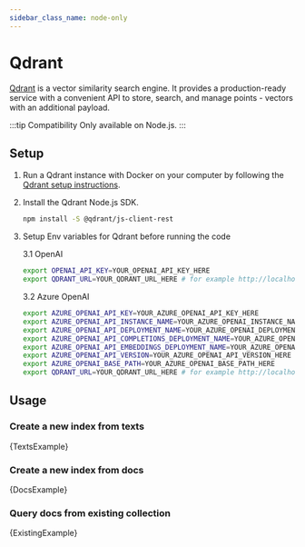```yaml
---
sidebar_class_name: node-only
---
```


# Qdrant

[Qdrant](https://qdrant.tech/) is a vector similarity search engine. It provides a production-ready service with a convenient API to store, search, and manage points - vectors with an additional payload.

:::tip Compatibility
Only available on Node.js.
:::

## Setup

1. Run a Qdrant instance with Docker on your computer by following the [Qdrant setup instructions](https://qdrant.tech/documentation/install/).
2. Install the Qdrant Node.js SDK.

   ```bash npm2yarn
   npm install -S @qdrant/js-client-rest
   ```

3. Setup Env variables for Qdrant before running the code

   3.1 OpenAI

   ```bash
   export OPENAI_API_KEY=YOUR_OPENAI_API_KEY_HERE
   export QDRANT_URL=YOUR_QDRANT_URL_HERE # for example http://localhost:6333
   ```

   3.2 Azure OpenAI

   ```bash
   export AZURE_OPENAI_API_KEY=YOUR_AZURE_OPENAI_API_KEY_HERE
   export AZURE_OPENAI_API_INSTANCE_NAME=YOUR_AZURE_OPENAI_INSTANCE_NAME_HERE
   export AZURE_OPENAI_API_DEPLOYMENT_NAME=YOUR_AZURE_OPENAI_DEPLOYMENT_NAME_HERE
   export AZURE_OPENAI_API_COMPLETIONS_DEPLOYMENT_NAME=YOUR_AZURE_OPENAI_COMPLETIONS_DEPLOYMENT_NAME_HERE
   export AZURE_OPENAI_API_EMBEDDINGS_DEPLOYMENT_NAME=YOUR_AZURE_OPENAI_EMBEDDINGS_DEPLOYMENT_NAME_HERE
   export AZURE_OPENAI_API_VERSION=YOUR_AZURE_OPENAI_API_VERSION_HERE
   export AZURE_OPENAI_BASE_PATH=YOUR_AZURE_OPENAI_BASE_PATH_HERE
   export QDRANT_URL=YOUR_QDRANT_URL_HERE # for example http://localhost:6333
   ```


## Usage

### Create a new index from texts


<CodeBlock language="typescript">{TextsExample}</CodeBlock>

### Create a new index from docs


<CodeBlock language="typescript">{DocsExample}</CodeBlock>

### Query docs from existing collection


<CodeBlock language="typescript">{ExistingExample}</CodeBlock>
